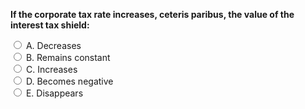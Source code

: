 ::: {.question-block}

<form onsubmit="event.preventDefault(); checkAnswer('module8_mcq_q5')" data-correct-answer="C">
<strong style="display: block;">If the corporate tax rate increases, ceteris paribus, the value of the interest tax shield:</strong>

<label><input type="radio" name="module8_mcq_q5" value="A"> A. Decreases</label><br>
<label><input type="radio" name="module8_mcq_q5" value="B"> B. Remains constant</label><br>
<label><input type="radio" name="module8_mcq_q5" value="C"> C. Increases</label><br>
<label><input type="radio" name="module8_mcq_q5" value="D"> D. Becomes negative</label><br>
<label><input type="radio" name="module8_mcq_q5" value="E"> E. Disappears</label><br>
</form>

<div id="feedback-module8_mcq_q5" class="feedback" data-status="" style="display:none;">
✅ Correct: C. The tax shield equals $τ_c × 	ext{Interest}$, so higher tax rates raise its value.
</div>

:::

